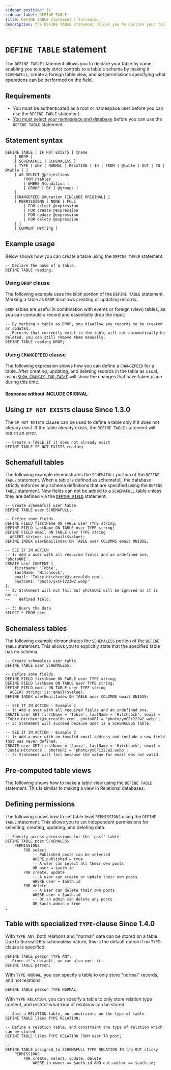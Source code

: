 ```yaml
---
sidebar_position: 11
sidebar_label: DEFINE TABLE
title: DEFINE TABLE statement | SurrealQL
description: The DEFINE TABLE statement allows you to declare your table by name, enabling you to apply strict controls to a table's schema and access permissions.
---
```


# `DEFINE TABLE` statement

The `DEFINE TABLE` statement allows you to declare your table by name, enabling you to apply strict controls to a table's schema by making it `SCHEMAFULL`, create a foreign table view, and set permissions specifying what operations can be performed on the field.

## Requirements

- You must be authenticated as a root or namespace user before you can use the `DEFINE TABLE` statement.
- [You must select your namespace and database](/docs/surrealdb/surrealql/statements/use) before you can use the `DEFINE TABLE` statement.

## Statement syntax

```surql title="SurrealQL Syntax"
DEFINE TABLE [ IF NOT EXISTS ] @name
	[ DROP ]
	[ SCHEMAFULL | SCHEMALESS ]
	[ TYPE [ ANY | NORMAL | RELATION [ IN | FROM ] @table [ OUT | TO ] @table ] ]
	[ AS SELECT @projections
		FROM @tables
		[ WHERE @condition ]
		[ GROUP [ BY ] @groups ]
	]
	[CHANGEFEED @duration [INCLUDE ORIGINAL] ]
	[ PERMISSIONS [ NONE | FULL
		| FOR select @expression
		| FOR create @expression
		| FOR update @expression
		| FOR delete @expression
	] ]
	[ COMMENT @string ]
```

## Example usage 
Below shows how you can create a table using the `DEFINE TABLE` statement.

```surql
-- Declare the name of a table.
DEFINE TABLE reading;
```
### Using `DROP` clause

The following example uses the `DROP` portion of the `DEFINE TABLE` statement. Marking a table as `DROP` disallows creating or updating records.

`DROP` tables are useful in combination with events or foreign (view) tables, as you can compute a record and essentially drop the input.

```surql
-- By marking a table as DROP, you disallow any records to be created or updated.
-- Records that currently exist in the table will not automatically be deleted, you can still remove them manually.
DEFINE TABLE reading DROP;
```

### Using `CHANGEFEED` clause
The following expression shows how you can define a `CHANGEFEED` for a table. After creating, updating, and deleting records in the table as usual, using [`SHOW CHANGES FOR TABLE`](/docs/surrealdb/surrealql/statements/show) will show the changes that have taken place during this time.

#### Response without INCLUDE ORIGINAL
<SurrealistMini
url="https://dev.surrealist.app/mini?query=DEFINE+TABLE+reading+CHANGEFEED+3d%3B%0A%0A--+Create+some+records+in+the+reading+table%0ACREATE+reading+SET+story+%3D+%22Once+upon+a+time%22%3B%0ACREATE+reading+SET+story+%3D+%22There+was+a+database%22%3B%0AUPDATE+reading+SET+story+%3D+story+%2B+%22%21%22%3B%0A%0A--+Replay+changes+to+the+reading+table+since+a+date%0ASHOW+CHANGES+FOR+TABLE+reading+SINCE+%222023-09-07T01%3A23%3A52Z%22+LIMIT+10%3B%0A--+Or+replay+changes+to+the+reading+table+beginning+at+a+version+stamp%0ASHOW+CHANGES+FOR+TABLE+reading+SINCE+1+LIMIT+10%3B&orientation=horizontal"
/>


## Using `IF NOT EXISTS` clause <l className='purple'>Since 1.3.0</l>

The `IF NOT EXISTS` clause can be used to define a table only if it does not already exist. If the table already exists, the `DEFINE TABLE` statement will return an error.

```surql
-- Create a TABLE if it does not already exist
DEFINE TABLE IF NOT EXISTS reading 
```

## Schemafull tables

The following example demonstrates the `SCHEMAFULL` portion of the `DEFINE TABLE` statement. When a table is defined as schemafull, the database strictly enforces any schema definitions that are specified using the `DEFINE TABLE` statement. New fields can not be added to a `SCHEMAFULL` table unless they are defined via the [`DEFINE FIELD`](/docs/surrealdb/surrealql/statements/define/field) statement.

```surql
-- Create schemafull user table.
DEFINE TABLE user SCHEMAFULL;

-- Define some fields.
DEFINE FIELD firstName ON TABLE user TYPE string;
DEFINE FIELD lastName ON TABLE user TYPE string;
DEFINE FIELD email ON TABLE user TYPE string
  ASSERT string::is::email($value);
DEFINE INDEX userEmailIndex ON TABLE user COLUMNS email UNIQUE;

-- SEE IT IN ACTION
-- 1: Add a user with all required fields and an undefined one, 'photoURI'.
CREATE user CONTENT {
    firstName: 'Tobie',
    lastName: 'Hitchcock',
    email: 'Tobie.Hitchcock@surrealdb.com',
    photoURI: 'photo/yxCFi22Jw2.webp'
};
-- 2: Statement will not fail but photoURI will be ignored as it is not a
--    defined field.

-- 3: Query the data
SELECT * FROM user
```

## Schemaless tables

The following example demonstrates the `SCHEMALESS` portion of the `DEFINE TABLE` statement. This allows you to explicitly state that the specified table has no schema.

```surql
-- Create schemaless user table.
DEFINE TABLE user SCHEMALESS;

-- Define some fields.
DEFINE FIELD firstName ON TABLE user TYPE string;
DEFINE FIELD lastName ON TABLE user TYPE string;
DEFINE FIELD email ON TABLE user TYPE string
  ASSERT string::is::email($value);
DEFINE INDEX userEmailIndex ON TABLE user COLUMNS email UNIQUE;

-- SEE IT IN ACTION - Example 1
-- 1: Add a user with all required fields and an undefined one.
CREATE user SET firstName = 'Tobie', lastName = 'Hitchcock', email = 'Tobie.Hitchcock@surrealdb.com', photoURI = 'photo/yxCFi22Jw2.webp';
-- 2: Statement will succeed because user is a SCHEMALESS table.

-- SEE IT IN ACTION - Example 2
-- 1: Add a user with an invalid email address and include a new field that was never defined.
CREATE user SET firstName = 'Jamie', lastName = 'Hitchcock', email = 'Jamie.Hitchcock', photoURI = 'photo/yxCFi22Jw2.webp';
-- 2: Statement will fail because the value for email was not valid.
```

## Pre-computed table views
The following shows how to make a table view using the `DEFINE TABLE` statement. This is similar to making a view in Relational databases.

<SurrealistMini
url="https://dev.surrealist.app/mini?query=--+Define+a+table+as+a+view+which+aggregates+data+from+the+reading+table%0ADEFINE+TABLE+temperatures_by_month+AS%0A%09SELECT%0A%09%09count%28%29+AS+total%2C%0A%09%09time%3A%3Amonth%28recorded_at%29+AS+month%2C%0A%09%09math%3A%3Amean%28temperature%29+AS+average_temp%0A%09FROM+reading%0A%09GROUP+BY+city%0A%3B%0A%0A--+SEE+IT+IN+ACTION%0A--+1%3A+Add+a+new+temperature+reading+with+some+basic+attributes%0ACREATE+reading+SET%0A%09temperature+%3D+27.4%2C%0A%09recorded_at+%3D+time%3A%3Anow%28%29%2C%0A%09city+%3D+%27London%27%2C%0A%09location+%3D+%28-0.118092%2C+51.509865%29%0A%3B%0A%0A--+2%3A+Query+the+projection%0ASELECT+*+FROM+temperatures_by_month%3B&orientation=horizontal"
/>

## Defining permissions

The following shows how to set table level `PERMISSIONS` using the `DEFINE TABLE` statement. This allows you to set independent permissions for selecting, creating, updating, and deleting data.


```surql
-- Specify access permissions for the 'post' table
DEFINE TABLE post SCHEMALESS
	PERMISSIONS
		FOR select
			-- Published posts can be selected
			WHERE published = true
			-- A user can select all their own posts
			OR user = $auth.id
		FOR create, update
			-- A user can create or update their own posts
			WHERE user = $auth.id
		FOR delete
			-- A user can delete their own posts
			WHERE user = $auth.id
			-- Or an admin can delete any posts
			OR $auth.admin = true
;
```

## Table with specialized `TYPE`-clause <l className='purple'>Since 1.4.0</l>

With `TYPE ANY`, both relations and "normal" data can be stored on a table. Due to SurrealDB's schemaless nature, this is the default option if no `TYPE`-clause is specified.

```surql
DEFINE TABLE person TYPE ANY;
-- Since it's default, we can also omit it.
DEFINE TABLE person;
```

With `TYPE NORMAL`, you can specify a table to only store "normal" records, and not relations.

```surql
DEFINE TABLE person TYPE NORMAL;
```

With `TYPE RELATION`, you can specify a table to only store relation type content, and restrict what kind of relations can be stored.

```surql
-- Just a RELATION table, no constraints on the type of table
DEFINE TABLE likes TYPE RELATION;

-- Define a relation table, and constraint the type of relation which can be stored
DEFINE TABLE likes TYPE RELATION FROM user TO post;
```

```surql
-- 
DEFINE TABLE assigned_to SCHEMAFULL TYPE RELATION IN tag OUT sticky
    PERMISSIONS
        FOR create, select, update, delete 
            WHERE in.owner == $auth.id AND out.author == $auth.id;
```